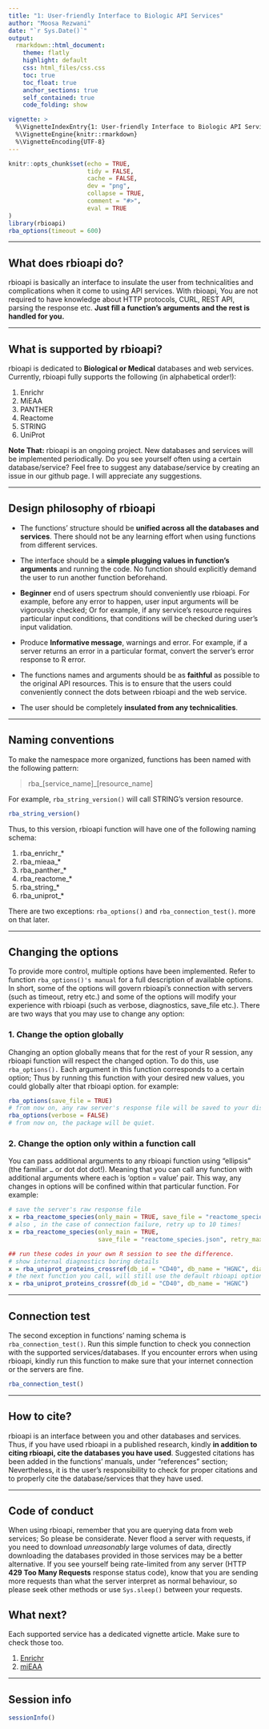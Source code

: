 ```yaml
---
title: "1: User-friendly Interface to Biologic API Services"
author: "Moosa Rezwani"
date: "`r Sys.Date()`"
output:
  rmarkdown::html_document:
    theme: flatly
    highlight: default
    css: html_files/css.css
    toc: true
    toc_float: true
    anchor_sections: true
    self_contained: true
    code_folding: show

vignette: >
  %\VignetteIndexEntry{1: User-friendly Interface to Biologic API Services}
  %\VignetteEngine{knitr::rmarkdown}
  %\VignetteEncoding{UTF-8}
---
```


```r
knitr::opts_chunk$set(echo = TRUE,
                      tidy = FALSE,
                      cache = FALSE,
                      dev = "png",
                      collapse = TRUE,
                      comment = "#>",
                      eval = TRUE
)
library(rbioapi)
rba_options(timeout = 600)
```

------------------------------------------------------------------------

## What does rbioapi do? {#what-does-rbioapi-do .heading2}

rbioapi is basically an interface to insulate the user from technicalities and complications when it come to using API services. With rbioapi, You are not required to have knowledge about HTTP protocols, CURL, REST API, parsing the response etc. **Just fill a function's arguments and the rest is handled for you.**

------------------------------------------------------------------------

## What is supported by rbioapi? {#what-is-supported-by-rbioapi .heading2}

rbioapi is dedicated to **Biological or Medical** databases and web services. Currently, rbioapi fully supports the following (in alphabetical order!):

1.  Enrichr
2.  MiEAA
3.  PANTHER
4.  Reactome
5.  STRING
6.  UniProt

**Note That:** rbioapi is an ongoing project. New databases and services will be implemented periodically. Do you see yourself often using a certain database/service? Feel free to suggest any database/service by creating an issue in our github page. I will appreciate any suggestions.

------------------------------------------------------------------------

## Design philosophy of rbioapi {#design-philosophy-of-rbioapi .heading2}

-   The functions' structure should be **unified across all the databases and services**. There should not be any learning effort when using functions from different services.

-   The interface should be a **simple plugging values in function's arguments** and running the code. No function should explicitly demand the user to run another function beforehand.

-   **Beginner** end of users spectrum should conveniently use rbioapi. For example, before any error to happen, user input arguments will be vigorously checked; Or for example, if any service's resource requires particular input conditions, that conditions will be checked during user's input validation.

-   Produce **Informative message**, warnings and error. For example, if a server returns an error in a particular format, convert the server's error response to R error.

-   The functions names and arguments should be as **faithful** as possible to the original API resources. This is to ensure that the users could conveniently connect the dots between rbioapi and the web service.

-   The user should be completely **insulated from any technicalities**.

------------------------------------------------------------------------

## Naming conventions {#naming-conventions .heading2}

To make the namespace more organized, functions has been named with the following pattern:

> rba\_[service_name]\_[resource_name]

For example, `rba_string_version()` will call STRING's version resource.

```r
rba_string_version()
```

Thus, to this version, rbioapi function will have one of the following naming schema:

1.  rba_enrichr\_\*
2.  rba_mieaa\_\*
3.  rba_panther\_\*
4.  rba_reactome\_\*
5.  rba_string\_\*
6.  rba_uniprot\_\*

There are two exceptions: `rba_options()` and `rba_connection_test()`. more on that later.

------------------------------------------------------------------------

## Changing the options {#changing-the-options .heading2}

To provide more control, multiple options have been implemented. Refer to function `rba_options()'s manual` for a full description of available options. In short, some of the options will govern rbioapi's connection with servers (such as timeout, retry etc.) and some of the options will modify your experience with rbioapi (such as verbose, diagnostics, save_file etc.). There are two ways that you may use to change any option:

### 1. Change the option globally {#changing-the-options-change-the-option-globally .heading3}

Changing an option globally means that for the rest of your R session, any rbioapi function will respect the changed option. To do this, use `rba_options().` Each argument in this function corresponds to a certain option; Thus by running this function with your desired new values, you could globally alter that rbioapi option. for example:

```r
rba_options(save_file = TRUE)
# from now on, any raw server's response file will be saved to your disk.
rba_options(verbose = FALSE)
# from now on, the package will be quiet.
```

### 2. Change the option only within a function call {#changing-the-options-change-the-option-only-within-a-function-call .heading3}

You can pass additional arguments to any rbioapi function using "ellipsis" (the familiar `…` or dot dot dot!). Meaning that you can call any function with additional arguments where each is 'option = value' pair. This way, any changes in options will be confined within that particular function. For example:

```r
# save the server's raw response file
x = rba_reactome_species(only_main = TRUE, save_file = "reactome_species.json")
# also , in the case of connection failure, retry up to 10 times!
x = rba_reactome_species(only_main = TRUE,
                         save_file = "reactome_species.json", retry_max = 10)

```

```r
## run these codes in your own R session to see the difference.
# show internal diagnostics boring details
x = rba_uniprot_proteins_crossref(db_id = "CD40", db_name = "HGNC", diangnostics = TRUE)
# the next function you call, will still use the default rbioapi options
x = rba_uniprot_proteins_crossref(db_id = "CD40", db_name = "HGNC")
```

------------------------------------------------------------------------

## Connection test {#connection-test .heading2}

The second exception in functions' naming schema is `rba_connection_test()`. Run this simple function to check you connection with the supported services/databases. If you encounter errors when using rbioapi, kindly run this function to make sure that your internet connection or the servers are fine.

```r
rba_connection_test()
```

------------------------------------------------------------------------

## How to cite? {#how-to-cite .heading2}

rbioapi is an interface between you and other databases and services. Thus, if you have used rbioapi in a published research, kindly **in addition to citing rbioapi, cite the databases you have used**. Suggested citations has been added in the functions' manuals, under "references" section; Nevertheless, it is the user's responsibility to check for proper citations and to properly cite the database/services that they have used.

------------------------------------------------------------------------

## Code of conduct {#code-of-conduct .heading2}

When using rbioapi, remember that you are querying data from web services; So please be considerate. Never flood a server with requests, if you need to download *unreasonably* large volumes of data, directly downloading the databases provided in those services may be a better alternative. If you see yourself being rate-limited from any server (HTTP **429 Too Many Requests** response status code), know that you are sending more requests than what the server interpret as normal behaviour, so please seek other methods or use `Sys.sleep()` between your requests.

## What next? {#what-next .heading2}

Each supported service has a dedicated vignette article. Make sure to check those too.

1.  [Enrichr](enrichr.html "Enrichr vignette page")
2.  [miEAA](mieaa.html "miEAA vignette page")

------------------------------------------------------------------------

## Session info {#session-info .heading2}

```r
sessionInfo()
```
